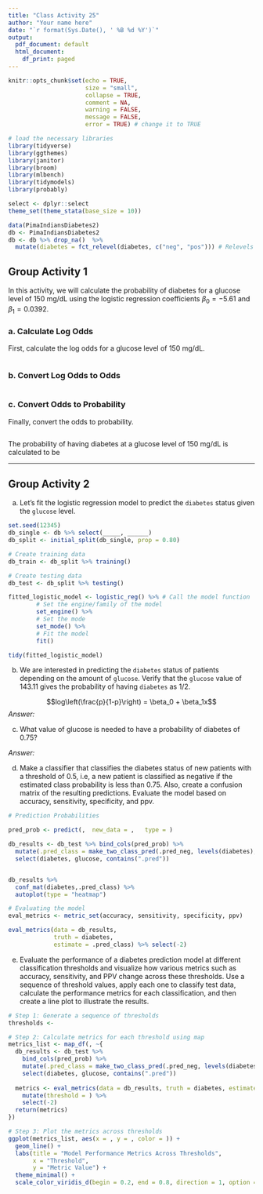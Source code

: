 ```yaml
---
title: "Class Activity 25"
author: "Your name here"
date: "`r format(Sys.Date(), ' %B %d %Y')`"
output:
  pdf_document: default
  html_document:
    df_print: paged
---
```


```r
knitr::opts_chunk$set(echo = TRUE, 
                      size = "small", 
                      collapse = TRUE, 
                      comment = NA, 
                      warning = FALSE, 
                      message = FALSE,
                      error = TRUE) # change it to TRUE

# load the necessary libraries
library(tidyverse) 
library(ggthemes)
library(janitor)
library(broom)
library(mlbench)
library(tidymodels)
library(probably)

select <- dplyr::select
theme_set(theme_stata(base_size = 10))

data(PimaIndiansDiabetes2)
db <- PimaIndiansDiabetes2
db <- db %>% drop_na()  %>% 
  mutate(diabetes = fct_relevel(diabetes, c("neg", "pos"))) # Relevels 'diabetes' factor to ensure 'neg' comes before 'pos'
```


\vspace*{1in}


## Group Activity 1

In this activity, we will calculate the probability of diabetes for a glucose level of 150 mg/dL using the logistic regression coefficients $\beta_0 = -5.61$ and $\beta_1 = 0.0392$.

### a. Calculate Log Odds

First, calculate the log odds for a glucose level of 150 mg/dL.

```r

```


### b. Convert Log Odds to Odds

```r

```


### c. Convert Odds to Probability

Finally, convert the odds to probability.

```r

```

The probability of having diabetes at a glucose level of 150 mg/dL is calculated to be 

---------------------------------------------------------

## Group Activity 2

a. Let's fit the logistic regression model to predict the `diabetes` status given the `glucose` level.

```r
set.seed(12345)
db_single <- db %>% select(_____, ______)
db_split <- initial_split(db_single, prop = 0.80)

# Create training data
db_train <- db_split %>% training()

# Create testing data
db_test <- db_split %>% testing()

fitted_logistic_model <- logistic_reg() %>% # Call the model function
        # Set the engine/family of the model
        set_engine() %>%
        # Set the mode
        set_mode() %>%
        # Fit the model
        fit()

tidy(fitted_logistic_model)
```


b. We are interested in predicting the `diabetes` status of patients depending on the amount of `glucose`. Verify that the `glucose` value of 143.11 gives the probability of having `diabetes` as 1/2.


$$log\left(\frac{p}{1-p}\right)  = \beta_0 + \beta_1x$$
*Answer:*



c. What value of glucose is needed to have a probability of diabetes of 0.75?

*Answer:*



d. Make a classifier that classifies the diabetes status of new patients with a threshold of 0.5, i.e, a new patient is classified as negative if the estimated class probability is less than 0.75. Also, create a confusion matrix of the resulting predictions. Evaluate the model based on accuracy, sensitivity, specificity, and ppv.


```r
# Prediction Probabilities

pred_prob <- predict(,  new_data = ,   type = )

db_results <- db_test %>% bind_cols(pred_prob) %>%
  mutate(.pred_class = make_two_class_pred(.pred_neg, levels(diabetes), threshold = .55)) %>%
  select(diabetes, glucose, contains(".pred"))


db_results %>%  
  conf_mat(diabetes,.pred_class) %>% 
  autoplot(type = "heatmap")

# Evaluating the model
eval_metrics <- metric_set(accuracy, sensitivity, specificity, ppv)

eval_metrics(data = db_results,
             truth = diabetes,
             estimate = .pred_class) %>% select(-2) 
```


e. Evaluate the performance of a diabetes prediction model at different classification thresholds and visualize how various metrics such as accuracy, sensitivity, and PPV change across these thresholds. Use a sequence of threshold values, apply each one to classify test data, calculate the performance metrics for each classification, and then create a line plot to illustrate the results.

```r
# Step 1: Generate a sequence of thresholds
thresholds <- 

# Step 2: Calculate metrics for each threshold using map
metrics_list <- map_df(, ~{
  db_results <- db_test %>% 
    bind_cols(pred_prob) %>%
    mutate(.pred_class = make_two_class_pred(.pred_neg, levels(diabetes), threshold = )) %>%
    select(diabetes, glucose, contains(".pred"))
  
  metrics <- eval_metrics(data = db_results, truth = diabetes, estimate = .pred_class) %>%
    mutate(threshold = ) %>%
    select(-2) 
  return(metrics)
})

# Step 3: Plot the metrics across thresholds
ggplot(metrics_list, aes(x = , y = , color = )) +
  geom_line() +
  labs(title = "Model Performance Metrics Across Thresholds",
       x = "Threshold",
       y = "Metric Value") +
  theme_minimal() +
  scale_color_viridis_d(begin = 0.2, end = 0.8, direction = 1, option = "C")
```







